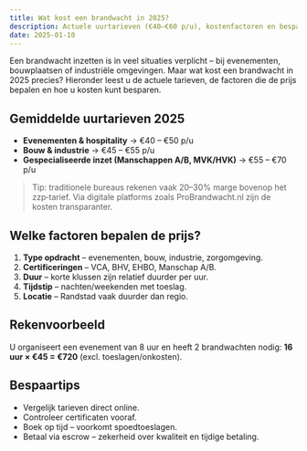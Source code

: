```yaml
---
title: Wat kost een brandwacht in 2025?
description: Actuele uurtarieven (€40–€60 p/u), kostenfactoren en bespaartips. Transparant en veilig via ProBrandwacht.nl.
date: 2025-01-10
---
```


Een brandwacht inzetten is in veel situaties verplicht – bij evenementen, bouwplaatsen of industriële omgevingen. Maar wat kost een brandwacht in 2025 precies? Hieronder leest u de actuele tarieven, de factoren die de prijs bepalen en hoe u kosten kunt besparen.

## Gemiddelde uurtarieven 2025

- **Evenementen & hospitality** → €40 – €50 p/u
- **Bouw & industrie** → €45 – €55 p/u
- **Gespecialiseerde inzet (Manschappen A/B, MVK/HVK)** → €55 – €70 p/u

> Tip: traditionele bureaus rekenen vaak 20–30% marge bovenop het zzp‑tarief. Via digitale platforms zoals ProBrandwacht.nl zijn de kosten transparanter.

## Welke factoren bepalen de prijs?

1. **Type opdracht** – evenementen, bouw, industrie, zorgomgeving.
2. **Certificeringen** – VCA, BHV, EHBO, Manschap A/B.
3. **Duur** – korte klussen zijn relatief duurder per uur.
4. **Tijdstip** – nachten/weekenden met toeslag.
5. **Locatie** – Randstad vaak duurder dan regio.

## Rekenvoorbeeld

U organiseert een evenement van 8 uur en heeft 2 brandwachten nodig:
**16 uur × €45 = €720** (excl. toeslagen/onkosten).

## Bespaartips

- Vergelijk tarieven direct online.
- Controleer certificaten vooraf.
- Boek op tijd – voorkomt spoedtoeslagen.
- Betaal via escrow – zekerheid over kwaliteit en tijdige betaling.
